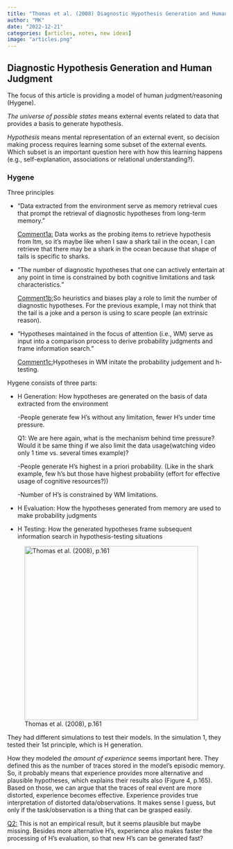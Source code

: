 ```yaml
---
title: "Thomas et al. (2008) Diagnostic Hypothesis Generation and Human Judgment"
author: "MK"
date: "2022-12-21"
categories: [articles, notes, new ideas]
image: "articles.png"
---
```


## **Diagnostic Hypothesis Generation and Human Judgment**

The focus of this article is providing a model of human judgment/reasoning (Hygene).

*The universe of* *possible states* means external events related to data that provides a basis to generate hypothesis.

*Hypothesis* means mental representation of an external event, so decision making process requires learning some subset of the external events. Which subset is an important question here with how this learning happens (e.g., self-explanation, associations or relational understanding?).

### Hygene

Three principles

-   "Data extracted from the environment serve as memory retrieval cues that prompt the retrieval of diagnostic hypotheses from long-term memory."

    [Comment1a:]{.underline} Data works as the probing items to retrieve hypothesis from ltm, so it's maybe like when I saw a shark tail in the ocean, I can retrieve that there may be a shark in the ocean because that shape of tails is specific to sharks.

-   "The number of diagnostic hypotheses that one can actively entertain at any point in time is constrained by both cognitive limitations and task characteristics."

    [Comment1b:]{.underline}So heuristics and biases play a role to limit the number of diagnostic hypotheses. For the previous example, I may not think that the tail is a joke and a person is using to scare people (an extrinsic reason).

-   "Hypotheses maintained in the focus of attention (i.e., WM) serve as input into a comparison process to derive probability judgments and frame information search."

    [Comment1c:]{.underline}Hypotheses in WM initate the probability judgement and h-testing.

Hygene consists of three parts:

-   H Generation: How hypotheses are generated on the basis of data extracted from the environment

    -People generate few H's without any limitation, fewer H's under time pressure.

    Q1: We are here again, what is the mechanism behind time pressure? Would it be same thing if we also limit the data usage(watching video only 1 time vs. several times example)?

    -People generate H's highest in a priori probability. (Like in the shark example, few h's but those have highest probability (effort for effective usage of cognitive resources?))

    -Number of H's is constrained by WM limitations.

-   H Evaluation: How the hypotheses generated from memory are used to make probability judgments

-   H Testing: How the generated hypotheses frame subsequent information search in hypothesis-testing situations

![Thomas et al. (2008), p.161](Thomas%20et%20al.%202008%20Figure%202.png){fig-align="center" width="400"}

They had different simulations to test their models. In the simulation 1, they tested their 1st principle, which is H generation.

How they modeled *the amount of experience* seems important here. They defined this as the number of traces stored in the model's episodic memory. So, it probably means that experience provides more alternative and plausible hypotheses, which explains their results also (Figure 4, p.165). Based on those, we can argue that the traces of real event are more distorted, experience becomes effective. Experience provides true interpretation of distorted data/observations. It makes sense I guess, but only if the task/observation is a thing that can be grasped easily.

[Q2:]{.underline} This is not an empirical result, but it seems plausible but maybe missing. Besides more alternative H's, experience also makes faster the processing of H's evaluation, so that new H's can be generated fast?
